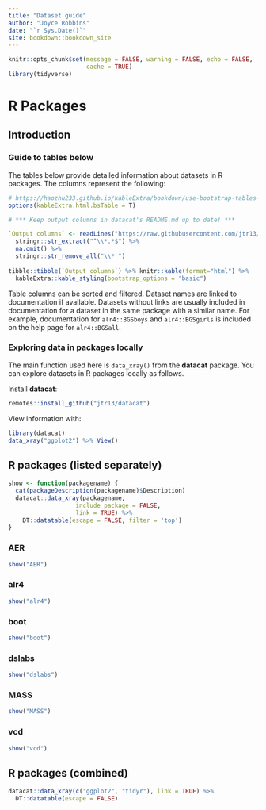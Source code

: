 ```yaml
--- 
title: "Dataset guide"
author: "Joyce Robbins"
date: "`r Sys.Date()`"
site: bookdown::bookdown_site
---
```


```r
knitr::opts_chunk$set(message = FALSE, warning = FALSE, echo = FALSE,
                      cache = TRUE)
library(tidyverse)
```


# R Packages

## Introduction

### Guide to tables below

The tables below provide detailed information about datasets in R packages. The columns represent the following:


```r
# https://haozhu233.github.io/kableExtra/bookdown/use-bootstrap-tables-in-gitbooks-epub.html#gitbook
options(kableExtra.html.bsTable = T)

# *** Keep output columns in datacat's README.md up to date! ***

`Output columns` <- readLines("https://raw.githubusercontent.com/jtr13/datacat/master/README.md") %>% 
  stringr::str_extract("^\\*.*$") %>% 
  na.omit() %>% 
  stringr::str_remove_all("\\* ")
  
tibble::tibble(`Output columns`) %>% knitr::kable(format="html") %>% 
  kableExtra::kable_styling(bootstrap_options = "basic")
```

Table columns can be sorted and filtered. Dataset names are linked to documentation if available. Datasets without links are usually included in documentation for a dataset in the same package with a similar name. For example, documentation for `alr4::BGSboys` and `alr4::BGSgirls` is included on the help page for `alr4::BGSall`.


###  Exploring data in packages locally

The main function used here is `data_xray()` from the **datacat** package. You can explore datasets in R packages locally as follows.

Install **datacat**:

```r
remotes::install_github("jtr13/datacat")
```

View information with:

```r
library(datacat)
data_xray("ggplot2") %>% View()
```

## R packages (listed separately)


```r
show <- function(packagename) {
  cat(packageDescription(packagename)$Description)
  datacat::data_xray(packagename, 
                   include_package = FALSE,
                   link = TRUE) %>% 
    DT::datatable(escape = FALSE, filter = 'top')
}
```

### AER

```r
show("AER")
```

### alr4

```r
show("alr4")
```

### boot

```r
show("boot")
```

### dslabs

```r
show("dslabs")
```


### MASS

```r
show("MASS")
```

### vcd

```r
show("vcd")
```

## R packages (combined)

```r
datacat::data_xray(c("ggplot2", "tidyr"), link = TRUE) %>% 
  DT::datatable(escape = FALSE)
```

